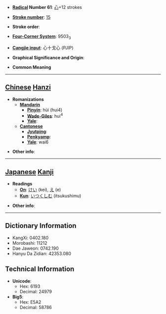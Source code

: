 * '''[[Wiktionary:Chinese radical index| Radical]] Number 61''': [[Wiktionary:Chinese radical index 心|心]]+12 strokes

* '''[[Wiktionary:Chinese total strokes index|Stroke number]]''': [[Wiktionary:Chinese total strokes index 15|15]]

* '''Stroke order''': 

* '''[[Wiktionary:Chinese four corner index|Four-Corner System]]''': 9503<sub>3</sub>

* '''[[Wiktionary:Chinese Cangjie index|Cangjie input]]''': 心十戈心 (PJIP)

* '''Graphical Significance and Origin''': 

* '''Common Meaning'''

----

== [[Chinese]] [[Hanzi]] ==

* '''Romanizations'''
** '''[[Mandarin]]'''
*** '''[[Pinyin]]''': hùi (hui4)
*** '''[[Wade-Giles]]''': hui<sup>4</sup>
*** '''[[Yale]]''': 
** '''[[Cantonese]]'''
*** '''[[Jyutping]]''':
*** '''[[Penkyamp]]''': 
*** '''[[Yale]]''': wai6

* '''Other info''': 

----

== [[Japanese]] [[Kanji]] ==

* '''Readings'''
** '''[[On]]''': [[けい]] (kei), [[え]] (e)
** '''[[Kun]]''': [[いつくしむ]] (itsukushimu)

* '''Other info''':  

----

== Dictionary Information ==

* KangXi: 0402.180
* Morobashi: 11212
* Dae Jaweon: 0742.190
* Hanyu Da Zidian: 42353.080

== Technical Information ==

* '''Unicode''':
** Hex: 6193
** Decimal: 24979
* '''Big5''':
** Hex: E5A2
** Decimal: 58786